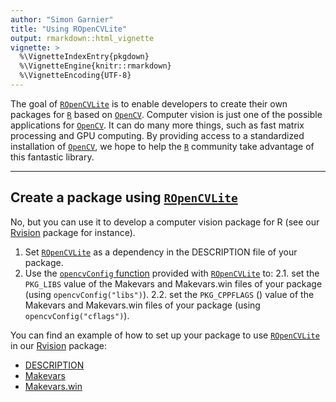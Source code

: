 ```yaml
---
author: "Simon Garnier"
title: "Using ROpenCVLite"
output: rmarkdown::html_vignette
vignette: >
  %\VignetteIndexEntry{pkgdown}
  %\VignetteEngine{knitr::rmarkdown}
  %\VignetteEncoding{UTF-8}
---
```


The goal of [`ROpenCVLite`](https://github.com/swarm-lab/ROpenCVLite) is to 
enable developers to create their own packages for [`R`](https://cran.r-project.org) 
based on [`OpenCV`](http://opencv.org/). Computer vision is just one of the 
possible applications for [`OpenCV`](http://opencv.org/). It can do many more 
things, such as fast matrix processing and GPU computing. By providing access to 
a standardized installation of [`OpenCV`](http://opencv.org/), we hope to help 
the [`R`](https://cran.r-project.org) community take advantage of this fantastic 
library. 

---

## Create a package using [`ROpenCVLite`](https://github.com/swarm-lab/ROpenCVLite)

No, but you can use it to develop a computer vision package for R (see our
[Rvision](https://github.com/swarm-lab/Rvision) package for instance). 

1. Set [`ROpenCVLite`](https://github.com/swarm-lab/ROpenCVLite) as a dependency 
in the DESCRIPTION file of your package.
2. Use the [`opencvConfig` function](https://swarm-lab.github.io/ROpenCVLite/reference/opencvConfig.html)
provided with [`ROpenCVLite`](https://github.com/swarm-lab/ROpenCVLite) to:
  2.1. set the `PKG_LIBS` value of the Makevars and Makevars.win 
files of your package (using `opencvConfig("libs")`). 
  2.2. set the `PKG_CPPFLAGS` () value of the Makevars and Makevars.win 
files of your package (using `opencvConfig("cflags")`).

You can find an example of how to set up your package to use 
[`ROpenCVLite`](https://github.com/swarm-lab/ROpenCVLite) in our 
[Rvision](https://github.com/swarm-lab/Rvision) package:

- [DESCRIPTION](https://github.com/swarm-lab/Rvision/blob/master/DESCRIPTION)
- [Makevars](https://github.com/swarm-lab/Rvision/blob/master/Makevars)
- [Makevars.win](https://github.com/swarm-lab/Rvision/blob/master/Makevars.win)




